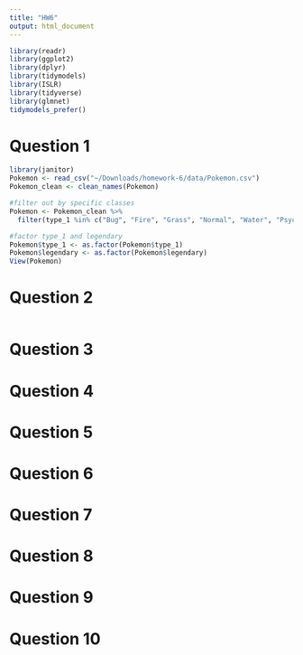 ```yaml
---
title: "HW6"
output: html_document
---
```

```r
library(readr)
library(ggplot2)
library(dplyr)
library(tidymodels)
library(ISLR)
library(tidyverse)
library(glmnet)
tidymodels_prefer()
```


# Question 1
```r
library(janitor)
Pokemon <- read_csv("~/Downloads/homework-6/data/Pokemon.csv")
Pokemon_clean <- clean_names(Pokemon)

#filter out by specific classes
Pokemon <- Pokemon_clean %>%
  filter(type_1 %in% c("Bug", "Fire", "Grass", "Normal", "Water", "Psychic"))

#factor type_1 and legendary
Pokemon$type_1 <- as.factor(Pokemon$type_1)
Pokemon$legendary <- as.factor(Pokemon$legendary)
View(Pokemon)
```

# Question 2
```r

```


# Question 3

# Question 4

# Question 5

# Question 6

# Question 7

# Question 8

# Question 9

# Question 10
